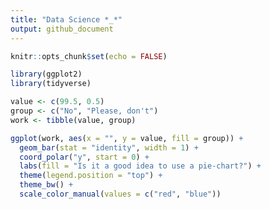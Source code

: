 ```yaml
---
title: "Data Science *_*"
output: github_document
---
```


```r
knitr::opts_chunk$set(echo = FALSE)
```

```r
library(ggplot2)
library(tidyverse)
```

```r
value <- c(99.5, 0.5)
group <- c("No", "Please, don't")
work <- tibble(value, group)

ggplot(work, aes(x = "", y = value, fill = group)) +
  geom_bar(stat = "identity", width = 1) +
  coord_polar("y", start = 0) +
  labs(fill = "Is it a good idea to use a pie-chart?") +
  theme(legend.position = "top") +
  theme_bw() +
  scale_color_manual(values = c("red", "blue"))
```

